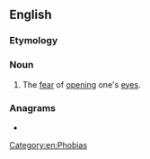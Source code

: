 ==English==

===Etymology===
{{confix|en|opto|phobia}}

===Noun===
{{en-noun|-}}

# The [[fear]] of [[opening]] one's [[eyes]].

===Anagrams===
* {{anagrams|en|a=abhioooppt|topophobia}}

[[Category:en:Phobias]]
